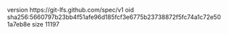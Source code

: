 version https://git-lfs.github.com/spec/v1
oid sha256:5660797b23bb4f51afe96d185fcf3e6775b23738872f5fc74a1c72e501a7eb8e
size 11197
